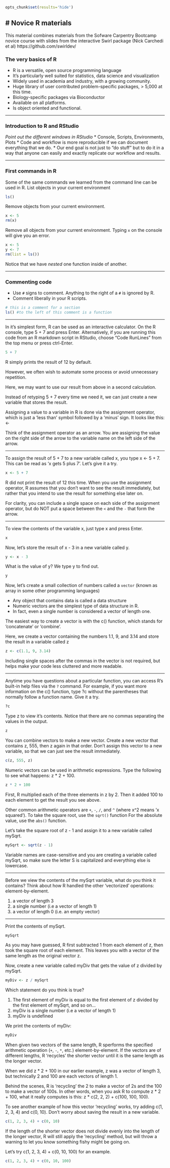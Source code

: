 ```r
opts_chunk$set(results='hide')
```
# Novice R materials
--------------------------------------------------
This material combines materials from the Sofware Carpentry Bootcamp novice course
with slides from the interactive Swirl package (Nick Carchedi et al) https://github.com/swirldev/


### The very basics of R

* R is a versatile, open source programming language
* It's particularly well suited for statistics, data science and visualization
* Widely used in academia and industry, with a growing community.
* Huge library of user contributed problem-specific packages, > 5,000 at this time. 
* Biology-specific packages via Bioconductor
* Available on all platforms.
* Is object oriented and functional.  

---

### Introduction to R and RStudio

_Point out the different windows in RStudio_
* Console, Scripts, Environments, Plots
* Code and workflow is more reproducible if we can document everything that we do.
* Our end goal is not just to "do stuff" but to do it in a way that anyone can easily and exactly replicate our workflow and results.

---

### First commands in R

Some of the same commands we learned from the command line can be used in R. 
List objects in your current environment

```r
ls()
```

Remove objects from your current environment.  

```r
x <- 5
rm(x)
```

Remove all objects from your current environment. Typing `x` on the console will give you an error.

```r
x <- 5
y <- 7
rm(list = ls())
```

Notice that we have _nested_ one function inside of another.  

---

### Commenting code

* Use `#` signs to comment. Anything to the right of a `#` is ignored by R. 
* Comment liberally in your R scripts. 

```r
# this is a comment for a section
ls() #to the left of this comment is a function
```

---


In it's simplest form, R can be used as an interactive calculator. On the R console, type 5 + 7 and press Enter.
Alternatively, if you are running this code from an R markdown script in RStudio, choose "Code RunLines" from the top menu or press ctrl-Enter. 

```r
5 + 7
```

R simply prints the result of 12 by default. 

However, we often wish to automate some process or avoid unnecessary repetition.

Here, we may want to use our result from above in a second calculation.

Instead of retyping 5 + 7 every time we need it, we can just create a new variable that stores the result.

Assigning a value to a variable in R is done via the assignment operator, which is just a 'less than' symbol followed by a 'minus' sign. It looks like this: <-

Think of the assignment operator as an arrow. You are assigning the value on the right side of the arrow to the variable name on the left side of the arrow.

---

To assign the result of 5 + 7 to a new variable called x, you type x <- 5 + 7. This can be read as 'x gets 5 plus 7'. Let's give it a try.

```r
x <- 5 + 7
```

R did not print the result of 12 this time. When you use the assignment operator, R assumes that you don't want to see the result immediately, but rather that you intend to use the result for something else later on.

For clarity, you can include a single space on each side of the assignment operator, but do NOT put a space between the `<` and the `-` that form the arrow.

---

To view the contents of the variable x, just type x and press Enter.

```r
x
```

Now, let's store the result of x - 3 in a new variable called y.

```r
y <- x - 3
```

What is the value of y? We type y to find out.

```r
y
```

Now, let's create a small collection of numbers called a `vector` (known as array in some other programming languages)

* Any object that contains data is called a data structure
* Numeric vectors are the simplest type of data structure in R.
* In fact, even a single number is considered a vector of length one.

The easiest way to create a vector is with the c() function, which stands for 'concatenate' or 'combine'.

Here, we create a vector containing the numbers 1.1, 9, and 3.14 and store the result in a variable called z

```r
z <- c(1.1, 9, 3.14)
```

Including single spaces after the commas in the vector is not required, but helps make your code less cluttered and more readable.

---

Anytime you have questions about a particular function, you can access R's built-in help files via the `?` command. For example, if you want more information on the c() function, type ?c without the parentheses that normally follow a function name. Give it a try.

```r
?c
```

Type z to view it's contents. Notice that there are no commas separating the values in the output.

```r
z
```

You can combine vectors to make a new vector. Create a new vector that contains z, 555, then z again in that order. Don't assign this vector to a new variable, so that we can just see the result immediately.

```r
c(z, 555, z)
```

Numeric vectors can be used in arithmetic expressions. Type the following to see what happens: z * 2 + 100.

```r
z * 2 + 100
```

First, R multiplied each of the three elements in z by 2. Then it added 100 to each element to get the result you see above.

Other common arithmetic operators are `+`, `-`, `/`, and `^` (where x^2 means 'x squared'). 
To take the square root, use the `sqrt()` function 
For the absolute value, use the `abs()` function.

Let's take the square root of z - 1 and assign it to a new variable called mySqrt.

```r
mySqrt <- sqrt(z - 1)
```

Variable names are case-sensitive and you are creating a variable called mySqrt, so make sure the letter S is capitalized and everything else is lowercase.

---

Before we view the contents of the mySqrt variable, what do you think it contains?
Think about how R handled the other 'vectorized' operations: element-by-element.

1. a vector of length 3
2. a single number (i.e a vector of length 1)
3. a vector of length 0 (i.e. an empty vector)

---

Print the contents of mySqrt.

```r
mySqrt
```

As you may have guessed, R first subtracted 1 from each element of z, then took the square root of each element. This leaves you with a vector of the same length as the original vector z.

Now, create a new variable called myDiv that gets the value of z divided by mySqrt.

```r
myDiv <- z / mySqrt
```

Which statement do you think is true?

1. The first element of myDiv is equal to the first element of z divided by the first element of mySqrt, and so on...
2. myDiv is a single number (i.e a vector of length 1)
3. myDiv is undefined

We print the contents of myDiv:

```r
myDiv
```

When given two vectors of the same length, R sperforms the specified arithmetic operation (`+`, `-`, `*`, etc.) element-by-element.
If the vectors are of different lengths, R 'recycles' the shorter vector until it is the same length as the longer vector.

When we did z * 2 + 100 in our earlier example, z was a vector of length 3, but technically 2 and 100 are each vectors of length 1.

Behind the scenes, R is 'recycling' the 2 to make a vector of 2s and the 100 to make a vector of 100s. In other words, when you ask R to compute z * 2 + 100, what it really computes is this: z * c(2, 2, 2) + c(100, 100, 100).

To see another example of how this vector 'recycling' works, try adding c(1, 2, 3, 4) and c(0, 10). Don't worry about saving the result in a new variable.

```r
c(1, 2, 3, 4) + c(0, 10)
```

If the length of the shorter vector does not divide evenly into the length of the longer vector, R will still apply the 'recycling' method, but will throw a warning to let you know something fishy might be going on.

Let's try c(1, 2, 3, 4) + c(0, 10, 100) for an example.

```r
c(1, 2, 3, 4) + c(0, 10, 100)
```


